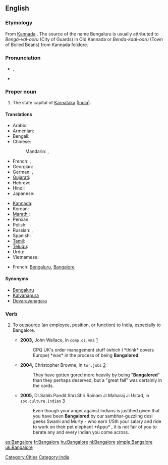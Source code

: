 {{wikipedia}}
==English==

===Etymology===
From [[wikipedia:Kannada|Kannada]] {{term|||tr=Bengaluru}}. The source of the name Bengaluru is usually attributed to ''Benga-val-ooru'' (City of Guards) in Old Kannada or ''Benda-kaal-ooru'' (Town of Boiled Beans) from Kannada folklore.

===Pronunciation===
* {{IPA|/'bæŋgəlɔː(ɹ)/}}, {{SAMPA|/"b{Ng@lor/}}
* {{rhymes|ɔː(r)}}

===Proper noun===
{{en-proper noun}}

# The state capital of [[Karnataka]] ([[India]]).

====Translations====
{{trans-top|state capital of Karnataka, India}}
* Arabic: {{t|ar|بنغالور|m|tr=banghaluur}} <!-- [[ﺮﻮﻠﺎﻜﺬﺎﺒ]] ??? -->
* Armenian: {{t|hy|Բենգալուրու|tr=Bengaluru}}
* Bengali: {{t|bn|বেঙ্গালুরু|sc=Beng|xs=Bengali}}
* Chinese:
*: Mandarin: {{t|cmn|班加羅爾|sc=Hani}},  {{t|cmn|班加罗尔|tr=Bānjiāluó'ěr|sc=Hani}}
* French: {{t+|fr|Bangalore|m}},  {{t|fr|Bengaluru|m}}
* Georgian: {{t|ka|ბენგალურუ|sc=Geor|xs=Georgian}}
* German: {{t-|de|Bangalore|n}},  {{t|de|Bengaluru|n}}
* [[Gujarati]]: {{t|gu|બેંગલોર|sc=Gujr|xs=Gujarati}}
* Hebrew: {{t|he|בנגלור}}
* Hindi: {{t-|hi|बंगलूर|tr=baṅgalūr|xs=Hindi}}
* Japanese: {{t|ja|バンガロール|tr=Bangarōru}}
{{trans-mid}}
* [[Kannada]]: {{t|kn|ಬೆಂಗಳೂರು|tr=bengaḷūru|sc=Knda|xs=Kannada}}
* Korean: {{t|ko|벵갈루루|tr=Benggalluru}}
* [[Marathi]]: {{t|mr|बंगलोर|sc=Deva|xs=Marathi}}
* Persian: {{t|fa|بنگالورو|xs=Persian}}
* Polish: {{t|pl|Bangalur|m}}
* Russian: {{t|ru|Бангалор|m|tr=Bangalór}},  {{t|ru|Бенгалуру|m|tr=Bengalúru}}
* Spanish: {{t+|es|Bangalore|m}}
* [[Tamil]]: {{t|ta|பெங்களூர்|xs=Tamil}}
* [[Telugu]]: {{t|te|బెంగుళూరు}}
* Urdu: {{t|ur|بنگلور|xs=Urdu}} <!-- [[ﺮﻮﻠﺎﻜﺬﺒ]] ??? -->
* Vietnamese: {{t|vi|Bengaluru|xs=Vietnamese}}
{{trans-bottom}}

{{checktrans-top}}
* French: [[Bengaluru]], [[Bangalore]]
{{checktrans-bottom}}

====Synonyms====
* [[Bengaluru]]
* [[Kalyanapura]] {{qualifier|former name}}
* [[Devarayanagara]] {{qualifier|former name}}

===Verb===
{{en-verb|Bangalor|es}}

# {{business}} To [[outsource]] (an employee, position, or function) to India, especially to Bangalore.
#* '''2003,''' John Wallace, in <tt>comp.os.vms</tt> [http://groups.google.com/group/comp.os.vms/msg/ce77d22d1295d23f?dmode=source&hl=en]
#*: CPQ UK's order management stuff (which I *think* covers Europe) *was* in the process of being '''Bangalored'''.
#* '''2004,''' Christopher Browne, in <tt>tor.jobs</tt> [http://groups.google.com/group/tor.jobs/msg/15ded27663ed52bc?dmode=source&hl=en]
#*: They have gotten gored more heavily by being "'''Bangalored'''" than they perhaps deserved, but a "great fall" was certainly in the cards.
#* '''2005,''' Dr.Sahib.Pandit.Shri.Shri.Rainam Ji Maharaj Ji Ustad, in <tt>soc.culture.indian</tt> [http://groups.google.com/group/soc.culture.indian/msg/f44afa71b51ada83?dmode=source]
#*: Even though your anger against Indians is  justified given that you have been '''Bangalored''' by our sambhar-guzzling desi geeks Swami and Murty - who earn 1/5th your salary and ride to work on their pet elephant *Appu* , it is not fair of you to berate any and every Indian you come across.

[[Category:Cities]]
[[Category:India]]

[[es:Bangalore]]
[[fr:Bangalore]]
[[hu:Bangalore]]
[[nl:Bangalore]]
[[simple:Bangalore]]
[[uk:Bangalore]]